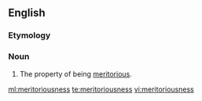 ==English==
===Etymology===
{{suffix|meritorious|ness}}

===Noun===
{{en-noun|-}}

#The property of being [[meritorious]].

[[ml:meritoriousness]]
[[te:meritoriousness]]
[[vi:meritoriousness]]